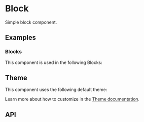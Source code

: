 
# Block
Simple block component.

## Examples
<StoryRenderer path="components/Block.story.tsx" name="Label" storybookKey="components-layout-block--label" />

### Blocks
This component is used in the following Blocks:

<Cards>
  <Cards.Card title="Forgot Password" href="/blocks/authentication/forgot-password" />
  <Cards.Card title="Login" href="/blocks/authentication/login" />
  <Cards.Card title="MFA" href="/blocks/authentication/mfa" />
  <Cards.Card title="Profile" href="/blocks/administration/profile" />
  <Cards.Card title="Register" href="/blocks/authentication/register" />
  <Cards.Card title="Contact" href="/blocks/foundation/contact" />
</Cards>

## Theme
This component uses the following default theme:

<ThemeRender name="block" />

Learn more about how to customize in the [Theme documentation](/docs/theme/getting-started).

## API
<PropsTable name="Block" />
